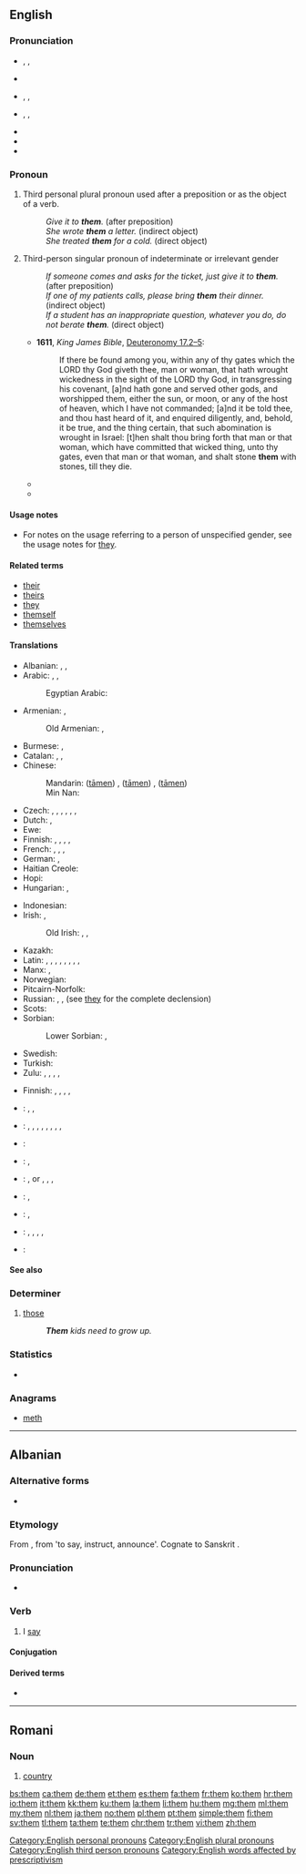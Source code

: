 ==English==
{{wikipedia}}

===Pronunciation===
* {{a|Stressed}} {{enPR|''th''ĕm}}, {{IPA|/ðɛm/|lang=en}}, {{X-SAMPA|/DEm/}}
* {{audio|En-us-them.ogg|Audio (US)}}
* {{a|Unstressed}} {{enPR|''th''əm}}, {{IPA|/ðəm/|lang=en}}, {{X-SAMPA|/D@m/}}
* {{a|Unstressed}} {{a|Informal}} {{enPR|dəm}}, {{IPA|[dəm]|lang=en}}, {{X-SAMPA|[d@m]}}
* {{audio|En-us-them-unstressed.ogg|Audio (US) unstressed, in the phrase "see them"}}
* {{rhymes|ɛm}}
* {{rhymes|əm}}

===Pronoun===
{{en-pron|desc=personal pronoun, objective case}}

# Third personal plural pronoun used after a preposition or as the object of a verb.
#: ''Give it to '''them'''.'' (after preposition)
#: ''She wrote '''them''' a letter.'' (indirect object)
#: ''She treated '''them''' for a cold.'' (direct object)
# Third-person singular pronoun of indeterminate or irrelevant gender <!-- '''Usage note:'''' this usage is informal and is regarded as incorrect in written English by many style guides and usage commentators.-->
#: ''If someone comes and asks for the ticket, just give it to '''them'''.'' (after preposition)
#: ''If one of my patients calls, please bring '''them''' their dinner.'' (indirect object)
#: ''If a student has an inappropriate question, whatever you do, do not berate '''them'''.'' (direct object)
#* '''1611''', ''King James Bible'', [[s:Bible (King James)/Deuteronomy#Chapter 17|Deuteronomy 17.2–5]]:
#*: If there be found among you, within any of thy gates which the LORD thy God giveth thee, man or woman, that hath wrought wickedness in the sight of the LORD thy God, in transgressing his covenant, [a]nd hath gone and served other gods, and worshipped them, either the sun, or moon, or any of the host of heaven, which I have not commanded; [a]nd it be told thee, and thou hast heard of it, and enquired diligently, and, behold, it be true, and the thing certain, that such abomination is wrought in Israel: [t]hen shalt thou bring forth that man or that woman, which have committed that wicked thing, unto thy gates, even that man or that woman, and shalt stone '''them''' with stones, till they die.
#* {{quote-book|year=2006|title=First on the Scence: Student Reference Guide|author=St. John Ambulance|isbn=1-894070-56-9|section=Lesson 2, page 3|passage=Place the casualty on their back with feet and legs raised—this is called the ''shock position''. [emphasis in original] Once the casualty is positioned, cover '''them''' to preserve body heat, but do not overheat.}}
#* {{quote-book
|year = 2007
|first = J. K.
|last = Rowling
|authorlink = J. K. Rowling
|title = {{w|Harry Potter and the Deathly Hallows}}
|location = (quoted edition: London
|publisher=Bloomsbury, 2008
|isbn = 978 0 7475 9586 1
|page = 270)
|passage = Someone in the crowd around the lifts called sycophantically, ‘Morning, Yaxley!’ Yaxley ignored '''them'''.
}}

====Usage notes====
* For notes on the usage referring to a person of unspecified gender, see the usage notes for [[they]].

====Related terms====
* [[their]]
* [[theirs]]
* [[they]]
* [[themself]]
* [[themselves]]

====Translations====
{{trans-top|third personal plural pronoun used after a preposition or as the object of a verb}}
* Albanian: {{t+|sq|ata}}, {{t+|sq|ato}}, {{t+|sq|atyre}}
* Arabic: {{t+|ar|هم|m|alt='''ـهُمْ'''|tr=-hum}}, {{t-|ar|هن|f|alt='''ـهُنَّ'''|tr=-hunna}}, {{t-|ar|هما|d|alt='''ـهُما'''|tr=-huma}}
*: Egyptian Arabic: {{tø|arz|هم|alt='''ـهم'''|tr=-hum|sc=Arab}}
* Armenian: {{t-|hy|նրանց|tr=nranc’}}, {{l|hy|իրենց|tr=irenc’}}
*: Old Armenian: {{tø|xcl|նոցա|tr=nocʿa}}, {{tø|xcl|նոսա|tr=nosa}}
* Burmese: {{t-|my|သူတို့|tr=thudo.|sc=Mymr}}, {{t+|my|သူများ|tr=thumya:|sc=Mymr}}
* Catalan: {{qualifier|accusative}} {{t+|ca|els|m}}, {{t+|ca|les|f}}, {{qualifier|dative}} {{t+|ca|els}}
* Chinese:
*: Mandarin: {{zh-ts|他們|他们}} ([[tāmen]]) {{qualifier|human}}, {{zh-ts|她們|她们}} ([[tāmen]]) {{qualifier|human females only}}, {{zh-ts|它們|它们}} ([[tāmen]]) {{qualifier|non-human}}
*: Min Nan: {{t-|nan|亻因|tr=[[in]]|sc=Hani}}
* Czech: {{t+|cs|jich}} {{qualifier|genitive, locative}}, {{t+|cs|nich}} {{qualifier|genitive, locative after preposition}}, {{t+|cs|jim}} {{qualifier|dative}}, {{t+|cs|nim}} {{qualifier|dative after preposition}}, {{t+|cs|je}} {{qualifier|accusative}}, {{t+|cs|ně}} {{qualifier|accusative after preposition}}, {{t+|cs|jimi}} {{qualifier|instrumental}} {{t+|cs|nimi}} {{qualifier|instrumental after preposition}}
* Dutch: {{t+|nl|hen}} {{qualifier|esp. for direct objects}}, {{t+|nl|hun}} {{qualifier|esp. for indirect objects}}
* Ewe: {{tø|ee|wo}}
* Finnish: {{t+|fi|heidät}}, {{t+|fi|heitä}}, {{t-|fi|heillä}}, {{t-|fi|heille}}, {{qualifier|inflected forms of [[he#Finnish|he]] - "they", of which the ones listed are the most frequently used}} {{t-|fi|heiltä}}
* French: {{qualifier|accusative}} {{t+|fr|les}}, {{qualifier|dative}} {{t+|fr|leur}}, {{qualifier|after preposition or emphatic}} {{t+|fr|eux|m}}, {{qualifier|after preposition or emphatic}} {{t+|fr|elles|f}}
* German: {{t+|de|sie}} {{qualifier|accusative}}, {{t+|de|ihnen}} {{qualifier|dative}}
* Haitian Creole: {{tø|ht|yo}}
* Hopi: {{tø|hop|pumuy}}
* Hungarian: {{t+|hu|őket}}, {{t+|hu|azokat}}
{{trans-mid}}
* Indonesian: {{t+|id|mereka}}
* Irish: {{t-|ga|iad}}, {{t-|ga|iadsan}} {{qualifier|emphatic}}
*: Old Irish: {{tø|sga|s-}}, {{tø|sga|da-}}, {{tø|sga|-us}}
* Kazakh: {{t|kk|оларды|tr=olardı|sc=Cyrl}}
* Latin: {{t-|la|eos|m}}, {{t-|la|eas|f}}, {{t-|la|ea|n}}, {{t-|la|illos|m}}, {{t-|la|illas|f}}, {{t-|la|illa|n}}, {{t+|la|hos|m}}, {{t+|la|has|f}}, {{t-|la|haec|n}}
* Manx: {{t+|gv|ad}}, {{t-|gv|adsyn}} {{qualifier|emphatic}}
* Norwegian: {{t+|no|dem}}
* Pitcairn-Norfolk: {{tø|pih|dem}}
* Russian: {{t+|ru|их|tr=ix}} {{qualifier|direct object}}, {{t+|ru|им|tr=im}} {{qualifier|indirect object}}, (see {{t+|ru|они|tr=oní}} [[they]] for the complete declension)
* Scots: {{tø|sco|thaim}}
* Sorbian:
*: Lower Sorbian: {{t0|dsb|jej|d}}, {{t0|dsb|je|p}}
* Swedish: {{t+|sv|dem}}
* Turkish: {{t+|tr|onlar}}
* Zulu: {{t-|zu|bona|c2}} {{qualifier|usually for people}}, {{t-|zu|yona|c4}}, {{t-|zu|wona|c6}}, {{t-|zu|zona|c8}}, {{t-|zu|zona|c10}}
{{trans-bottom}}

{{trans-top|third-person singular pronoun of indeterminate gender}}
* Finnish: {{t+|fi|hänet}}, {{t+|fi|häntä}}, {{t+|fi|hänellä}}, {{t+|fi|hänelle}}, {{qualifier|inflected forms of [[hän#Finnish|hän]] - "he, she", of which the ones listed are the most frequently used}} {{t+|fi|häneltä}}
{{trans-mid}}
{{trans-bottom}}
{{checktrans-top}}
* {{ttbc|eo}}: {{qualifier|after preposition}} {{t+|eo|ili}}, {{qualifier|indirect object}} {{tø|eo|[[al]] [[ili]]}} <!-- was "[[al]] [[ili]]" - assumed sum-of-parts; if an idiom, use {{t}} instead of {{t-SOP}}. see [[User:Kephir/gadgets/xte#Translation_fixing]] -->, {{qualifier|direct object}} {{t+|eo|ili|alt=ilin}} <!-- was "[[ili]]n" - assumed inflected form or vocalised spelling; please verify if linking is acceptable. see [[User:Kephir/gadgets/xte#Translation_fixing]] -->
{{attention|it|example sentences should be on the proper entries}}
* {{ttbc|it}}: {{qualifier|after preposition}} {{t+|it|loro}}, {{qualifier|indirect object}} {{t+|it|loro}}, {{qualifier|colloquial}} {{t+|it|gli}}, {{qualifier|indirect object, emphatic}} {{tø|it|[[a]] [[loro]]}}, {{qualifier|indirect object with an imperative verb}} {{t+|it|loro}}, {{qualifier|colloquial; becomes'' glie- ''when used with a direct object}} {{t+|it|gli}}, {{qualifier|direct object}} {{t+|it|li|m}}, {{t+|it|le|f}}, {{qualifier|direct object, emphatic}} {{t+|it|loro}}
* {{ttbc|ja}}: {{t-|ja|彼らを|tr=かれらを, karera o|sc=Jpan}}
* {{ttbc|ko}}: {{t-|ko|그들을|tr=geudeuleul|sc=Kore}}, {{t-|ko|그들에게|tr=geudeulege|sc=Kore}}
* {{ttbc|nov}}: {{tø|nov|les|m}}, {{f}} or {{n}}, {{tø|nov|los|m}}, {{tø|nov|las|f}}, {{tø|nov|lus|n}}
* {{ttbc|pt}}: {{t+|pt|os}}, {{t+|pt|lhes}}
* {{ttbc|sk}}: {{qualifier|dative}} {{t-|sk|im}}, {{qualifier|accusative}} {{t-|sk|ich}}
* {{ttbc|es}}: {{qualifier|direct object}} {{t+|es|les}}, {{t+|es|ellos|m|alt=a ellos}} <!-- was "a [[ellos]]" - assumed inflected form or vocalised spelling; please verify if linking is acceptable. see [[User:Kephir/gadgets/xte#Translation_fixing]] -->, {{qualifier|indirect object}} {{t+|es|ellas|f|alt=a ellas}} <!-- was "a [[ellas]]" - assumed inflected form or vocalised spelling; please verify if linking is acceptable. see [[User:Kephir/gadgets/xte#Translation_fixing]] -->, {{t+|es|ellos|m}}, {{qualifier|after preposition}} {{t+|es|ellas|f}}
* {{ttbc|sv}}: {{t+|sv|dem}}
{{trans-bottom}}

====See also====
{{English personal pronouns}}

===Determiner===
{{en-det}}

# {{context|nonstandard|lang=en}} [[those]]
#: '''''Them''' kids need to grow up.''

===Statistics===
* {{rank|been|will|no|49|them|when|if|there}}

===Anagrams===
* [[meth#English|meth]]

[[Category:English personal pronouns]]
[[Category:English plural pronouns]]
[[Category:English third person pronouns]]
[[Category:English words affected by prescriptivism]]

----

==Albanian==

===Alternative forms===
* {{l|sq|thom}}

===Etymology===
From {{etyl|sqj-pro|sq}} {{term/t|sqj-pro|*ϑe̅m-}}, from {{etyl|ine-pro|sq}} {{term/t|ine-pro|*ḱeh1(n)s-}} 'to say, instruct, announce'. Cognate to Sanskrit {{term||tr=śa̅́sti||to instruct, advise, command|lang=sa}}.

===Pronunciation===
* {{IPA|[θɛm]|lang=sq}}

===Verb===
{{sq-verb|thashë|thënë}}

# I [[say]]

====Conjugation====
{{sq-conj/them}}

====Derived terms====
* {{l|sq|kundërthem}}

----

==Romani==

===Noun===
{{rom-noun|them|m||a}}

# [[country]]

[[bs:them]]
[[ca:them]]
[[de:them]]
[[et:them]]
[[es:them]]
[[fa:them]]
[[fr:them]]
[[ko:them]]
[[hr:them]]
[[io:them]]
[[it:them]]
[[kk:them]]
[[ku:them]]
[[la:them]]
[[li:them]]
[[hu:them]]
[[mg:them]]
[[ml:them]]
[[my:them]]
[[nl:them]]
[[ja:them]]
[[no:them]]
[[pl:them]]
[[pt:them]]
[[simple:them]]
[[fi:them]]
[[sv:them]]
[[tl:them]]
[[ta:them]]
[[te:them]]
[[chr:them]]
[[tr:them]]
[[vi:them]]
[[zh:them]]